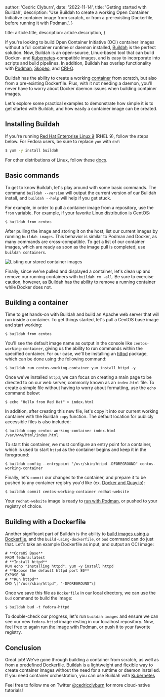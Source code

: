 
  author: 'Cedric Clyburn',
  date: '2022-11-14',
  title: 'Getting started with Buildah',
  description: 'Use Buildah to create a working Open Container Initiative container image from scratch, or from a pre-existing Dockerfile, before running it with Podman.',
}

  title: article.title,
  description: article.description,
}


If you're looking to build Open Container Initiative (OCI) container images without a full container runtime or daemon installed, [Buildah](https://buildah.io/) is the perfect solution. Now, Buildah is an open-source, Linux-based tool that can build Docker- and [Kubernetes](https://developers.redhat.com/topics/kubernetes)-compatible images, and is easy to incorporate into scripts and build pipelines. In addition, Buildah has overlap functionality with [Podman](https://podman.io/), [Skopeo](https://github.com/containers/skopeo), and [CRI-O](https://cri-o.io/).

Buildah has the ability to create a working [container](https://developers.redhat.com/topics/containers/) from scratch, but also from a pre-existing Dockerfile. Plus, with it not needing a daemon, you'll never have to worry about Docker daemon issues when building container images.

Let's explore some practical examples to demonstrate how simple it is to get started with Buildah, and how easily a container image can be created.

## Installing Buildah

If you're running [Red Hat Enterprise Linux 9](https://developers.redhat.com/products/rhel/overview) (RHEL 9), follow the steps below. For Fedora users, be sure to replace `yum` with `dnf`:

```bash
$ yum -y install buildah
```

For other distributions of Linux, follow these [docs](https://github.com/containers/buildah/blob/main/install.md).

Basic commands
--------------

To get to know Buildah, let's play around with some basic commands. The command `buildah --version` will output the current version of our Buildah install, and `buildah --help` will help if you get stuck.

For example, in order to pull a container image from a repository, use the `from` variable. For example, if your favorite Linux distribution is CentOS:

```
$ buildah from centos
```

After pulling the image and storing it on the host, list our current images by running `buildah images`. This behavior is similar to Podman and Docker, as many commands are cross-compatible. To get a list of our container images, which are ready as soon as the image pull is completed, use `buildah containers`.

![Listing our stored container images](https://developers.redhat.com/sites/default/files/blog/2020/08/Buildah-containers.png)

Finally, since we've pulled and displayed a container, let's clean up and remove our running containers with `buildah rm -all`. Be sure to exercise caution, however, as Buildah has the ability to remove a running container while Docker does not.

Building a container
--------------------

Time to get hands-on with Buildah and build an Apache web server that will run inside a container. To get things started, let's pull a CentOS base image and start working:

```
$ buildah from centos
```

You'll see the default image name as output in the console like `centos-working-container`, giving us the ability to run commands within the specified container. For our case, we'll be installing an [httpd](https://httpd.apache.org/docs/current/programs/httpd.html) package, which can be done using the following command:

```
$ buildah run centos-working-container yum install httpd -y
```

Once we've installed `httpd`, we can focus on creating a main page to be directed to on our web server, commonly known as an `index.html` file. To create a simple file without having to worry about formatting, use the `echo` command below:

```
$ echo "Hello from Red Hat" > index.html
```

In addition, after creating this new file, let's copy it into our current working container with the Buildah `copy` function. The default location for publicly accessible files is also included:

```
$ buildah copy centos-working-container index.html /var/www/html/index.html
```

To start this container, we must configure an entry point for a container, which is used to start `httpd` as the container begins and keep it in the foreground:

```
$ buildah config --entrypoint "/usr/sbin/httpd -DFOREGROUND" centos-working-container
```

Finally, let's `commit` our changes to the container, and prepare it to be pushed to any container registry you'd like (ex. [Docker and Quay.io](https://developers.redhat.com/blog/2019/02/21/podman-and-buildah-for-docker-users/)):

```
$ buildah commit centos-working-container redhat-website
```

Your `redhat-website` image is ready to [run with Podman](https://developers.redhat.com/blog/2019/08/14/best-practices-for-running-buildah-in-a-container/), or pushed to your registry of choice.

Building with a Dockerfile
--------------------------

Another significant part of Buildah is the ability to [build images using a Dockerfile](https://github.com/containers/buildah/blob/main/docs/buildah-build.1.md), and the `build-using-dockerfile`, or `bud` command can do just that. Let's take an example Dockerfile as input, and output an OCI image:

```
# **CoreOS Base**
FROM fedora:latest
# **Install httpd**
RUN echo "Installing httpd"; yum -y install httpd
# **Expose the default httpd port 80**
EXPOSE 80
# **Run httpd**
CMD \["/usr/sbin/httpd", "-DFOREGROUND"\]
```

Once we save this file as `Dockerfile` in our local directory, we can use the `bud` command to build the image:

```
$ buildah bud -t fedora-httpd
```

To double-check our progress, let's run `buildah images` and ensure we can see our new `fedora-httpd` image resting in our localhost repository. Now, feel free to again [run the image with Podman](https://developers.redhat.com/blog/2019/08/14/best-practices-for-running-buildah-in-a-container/), or push it to your favorite registry.

Conclusion
----------

Great job! We've gone through building a container from scratch, as well as from a predefined Dockerfile. Buildah is a lightweight and flexible way to create container images without the need for a runtime or daemon installed. If you need container orchestration, you can use Buildah with [Kubernetes](https://developers.redhat.com/topics/kubernetes)

Feel free to follow me on Twitter [@cedricclyburn](https://twitter.com/cedricclyburn) for more cloud-native tutorials!

